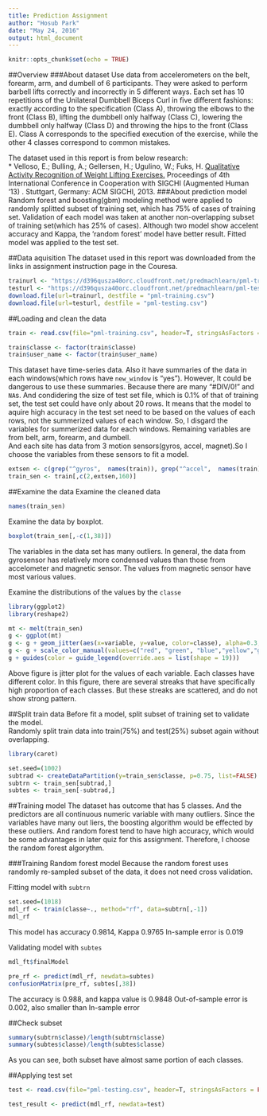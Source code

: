 ```yaml
---
title: Prediction Assignment 
author: "Hosub Park"
date: "May 24, 2016"
output: html_document
---
```


```r
knitr::opts_chunk$set(echo = TRUE)
```

##Overview
###About dataset
  Use data from accelerometers on the belt, forearm, arm, and dumbell of 6 participants. They were asked to perform barbell lifts correctly and incorrectly in 5 different ways. 
  Each set has 10 repetitions of the Unilateral Dumbbell Biceps Curl in five different fashions: exactly according to the specification (Class A), throwing the elbows to the front (Class B), lifting the dumbbell only halfway (Class C), lowering the dumbbell only halfway (Class D) and throwing the hips to the front (Class E).
 Class A corresponds to the specified execution of the exercise, while the other 4 classes correspond to common mistakes.
  
  The dataset used in this report is from below research:  
  *  Velloso, E.; Bulling, A.; Gellersen, H.; Ugulino, W.; Fuks, H. [Qualitative Activity Recognition of Weight Lifting Exercises.](http://groupware.les.inf.puc-rio.br/work.jsf?p1=11201) Proceedings of 4th International Conference in Cooperation with SIGCHI (Augmented Human '13) . Stuttgart, Germany: ACM SIGCHI, 2013.
###About prediction model
  Random forest and boosting(gbm) modeling method were applied to randomly splitted subset of training set, which has 75% of cases of training set. Validation of each model was taken at another non-overlapping subset of training set(which has 25% of cases). Although two model show accelent accuracy and Kappa, the 'random forest' model have better result. Fitted model was applied to the test set.


##Data aquisition
The dataset used in this report was downloaded from the links in assignment instruction page in the Couresa.
```r
trainurl <- "https://d396qusza40orc.cloudfront.net/predmachlearn/pml-training.csv"
testurl <- "https://d396qusza40orc.cloudfront.net/predmachlearn/pml-testing.csv"
download.file(url=trainurl, destfile = "pml-training.csv")
download.file(url=testurl, destfile = "pml-testing.csv")
```

##Loading and clean the data
```r
train <- read.csv(file="pml-training.csv", header=T, stringsAsFactors = FALSE, na.strings = "")

train$classe <- factor(train$classe)
train$user_name <- factor(train$user_name)
```
 This dataset have time-series data. Also it have summaries of the data in each windows(which rows have `new_window` is "yes"). However, It could be dangerous to use these summaries. Because there are many "#DIV/0!" and `NA`s. And condidering the size of test set file, which is 0.1% of that of training set, the test set could have only about 20 rows. It means that the model to aquire high accuracy in the test set need to be based on the values of each rows, not the summerized values of each window. So, I disgard the variables for summerized data for each windows. Remaining variables are from belt, arm, forearm, and dumbell.  
  And each site has data from 3 motion sensors(gyros, accel, magnet).So I choose the variables from these sensors to fit a model.
```r
extsen <- c(grep("^gyros",  names(train)), grep("^accel",  names(train)), grep("^magnet",  names(train)))
train_sen <- train[,c(2,extsen,160)]
```

##Examine the data
Examine the cleaned data
```r
names(train_sen)
```

Examine the data by boxplot.
```r
boxplot(train_sen[,-c(1,38)])
```

  The variables in the data set has many outliers. In general, the data from gyrosensor has relatively more condensed values than those from accelometer and magnetic sensor. The values from magnetic sensor have most various values.  


Examine the distributions of the values by the `classe`
```r
library(ggplot2)
library(reshape2)

mt <- melt(train_sen)
g <- ggplot(mt)
g <- g + geom_jitter(aes(x=variable, y=value, color=classe), alpha=0.3, shape=46) + ylim(-800,800)
g <- g + scale_color_manual(values=c("red", "green", "blue","yellow","gray"))
g + guides(color = guide_legend(override.aes = list(shape = 19)))
```

Above figure is jitter plot for the values of each variable. Each classes have different color. In this figure, there are several streaks that have specifically high proportion of each classes. But these streaks are scattered, and do not show strong pattern.

##Split train data
 Before fit a model, split subset of training set to validate the model.  
 Randomly split train data into train(75%) and test(25%) subset again without overlapping. 
```r
library(caret)
```

```r
set.seed=(1002)
subtrad <- createDataPartition(y=train_sen$classe, p=0.75, list=FALSE)
subtrn <- train_sen[subtrad,]
subtes <- train_sen[-subtrad,]
```

##Training model
 The dataset has outcome that has 5 classes. And the predictors are all continuous numeric variable with many outliers. Since the variables have many out liers, the boosting algorithm would be effected by these outliers. And random forest tend to have high accuracy, which would be some advantages in later quiz for this assignment. Therefore, I choose the random forest algorythm. 

###Training Random forest model
Because the random forest uses randomly re-sampled subset of the data, it does not need cross validation.
  
Fitting model with `subtrn`
```r
set.seed=(1018)
mdl_rf <- train(classe~., method="rf", data=subtrn[,-1])
mdl_rf
```

This model has accuracy 0.9814, Kappa 0.9765
In-sample error is 0.019
  
Validating model with `subtes`
```r
mdl_ft$finalModel

pre_rf <- predict(mdl_rf, newdata=subtes)
confusionMatrix(pre_rf, subtes[,38])
```
  
The accuracy is 0.988, and kappa value is 0.9848
Out-of-sample error is 0.002, also smaller than In-sample error

##Check subset
```r
summary(subtrn$classe)/length(subtrn$classe)
summary(subtes$classe)/length(subtes$classe)
```
As you can see, both subset have almost same portion of each classes.


##Applying test set
```r
test <- read.csv(file="pml-testing.csv", header=T, stringsAsFactors = FALSE, na.strings = "")

test_result <- predict(mdl_rf, newdata=test)
```
